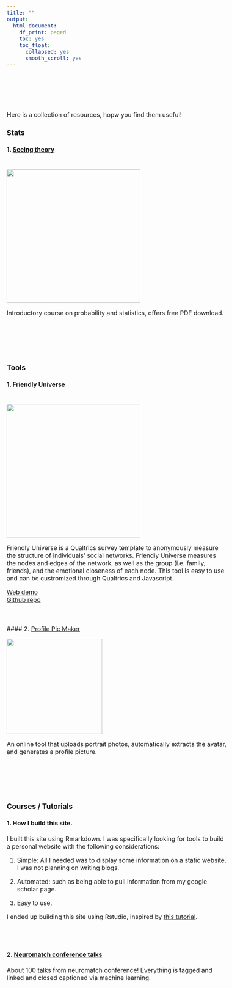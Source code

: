 ```yaml
---
title: ""
output:
  html_document:
    df_print: paged
    toc: yes
    toc_float:
      collapsed: yes
      smooth_scroll: yes
---
```

<style type="text/css">
  body{
  font-size: 12pt;
}
</style>

<br>
<br>
<br>
<br>

Here is a collection of resources, hopw you find them useful!

### Stats

#### 1. [Seeing theory](https://seeing-theory.brown.edu/index.html)
<br>
![](files/images/seeingtheory.jpg){width=350px}

Introductory course on probability and statistics, offers free PDF download.

<br>
<br>
<br>
<br>

### Tools

#### 1. Friendly Universe
<br>
![](files/images/fun.png){width=350px}

Friendly Universe is a Qualtrics survey template to anonymously measure the structure of individuals' social networks. Friendly Universe measures the nodes and edges of the network, as well as the group (i.e. family, friends), and the emotional closeness of each node. This tool is easy to use and can be custromized through Qualtrics and Javascript.

[Web demo](http://www.ruipei.net/fun_web/0_intro/intro.php) <br>
[Github repo](https://github.com/ruipei1/friendlyUniverse)

<br>
<br>
#### 2. [Profile Pic Maker](https://pfpmaker.com/)

![](files/images/profilepic.jpg){width=250px}


An online tool that uploads portrait photos, automatically extracts the avatar, and generates a profile picture.

<br>
<br>
<br>
<br>

### Courses / Tutorials

#### 1. How I build this site. 

I built this site using Rmarkdown. I was specifically looking for tools to build a personal website with the following considerations:

1. Simple: All I needed was to display some information on a static website. I was not planning on writing blogs.

2. Automated: such as being able to pull information from my google scholar page.

3. Easy to use.

I ended up building this site using Rstudio, inspired by [this tutorial](https://github.com/privefl/rmarkdown-website-template). 

<br>
<br>

#### 2. [Neuromatch conference talks](https://www.youtube.com/channel/UCcBKrxkfNv04R9PXLovjf5w)


About 100 talks from neuromatch conference! Everything is tagged and linked and closed captioned via machine learning.


